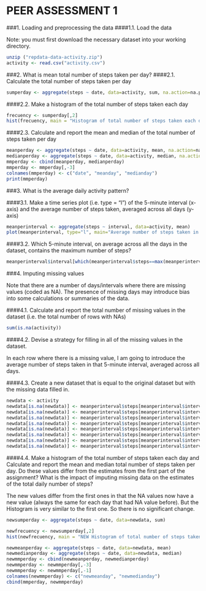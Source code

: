 PEER ASSESSMENT 1
==================

###1. Loading and preprocessing the data
####1.1. Load the data 

Note: you must first download the necessary dataset into your working directory.

```r
unzip ("repdata-data-activity.zip")
activity <- read.csv("activity.csv")
```

###2. What is mean total number of steps taken per day?
####2.1. Calculate the total number of steps taken per day

```r
sumperday <- aggregate(steps ~ date, data=activity, sum, na.action=na.pass)
```

####2.2. Make a histogram of the total number of steps taken each day

```r
frecuency <- sumperday[,2]
hist(frecuency, main = "Histogram of total number of steps taken each day", xlab = "Total number of steps per day")
```

####2.3. Calculate and report the mean and median of the total number of steps taken per day

```r
meanperday <- aggregate(steps ~ date, data=activity, mean, na.action=na.pass)
medianperday <- aggregate(steps ~ date, data=activity, median, na.action=na.pass)
mmperday <- cbind(meanperday, medianperday)
mmperday <- mmperday[,-3]
colnames(mmperday) <- c("date", "meanday", "medianday")
print(mmperday)
```

###3. What is the average daily activity pattern?

####3.1. Make a time series plot (i.e. type = "l") of the 5-minute interval (x-axis) and the average number of steps taken, averaged across all days (y-axis)

```r
meanperinterval <- aggregate(steps ~ interval, data=activity, mean)
plot(meanperinterval, type="l", main="Average number of steps taken in each interval")
```

####3.2. Which 5-minute interval, on average across all the days in the dataset, contains the maximum number of steps?

```r
meanperinterval$interval[which(meanperinterval$steps==max(meanperinterval$steps))]
```

###4. Imputing missing values

Note that there are a number of days/intervals where there are missing values (coded as NA). The presence of missing days may introduce bias into some calculations or summaries of the data.

####4.1. Calculate and report the total number of missing values in the dataset (i.e. the total number of rows with NAs)

```r
sum(is.na(activity))
```

####4.2. Devise a strategy for filling in all of the missing values in the dataset.

In each row where there is a missing value, I am going to introduce the average number of steps taken in that 5-minute interval, averaged across all days.

####4.3. Create a new dataset that is equal to the original dataset but with the missing data filled in.

```r
newdata <- activity
newdata[is.na(newdata)] <- meanperinterval$steps[meanperinterval$interval==newdata[which(is.na(newdata)),3]]
newdata[is.na(newdata)] <- meanperinterval$steps[meanperinterval$interval==newdata[which(is.na(newdata)),3]]
newdata[is.na(newdata)] <- meanperinterval$steps[meanperinterval$interval==newdata[which(is.na(newdata)),3]]
newdata[is.na(newdata)] <- meanperinterval$steps[meanperinterval$interval==newdata[which(is.na(newdata)),3]]
newdata[is.na(newdata)] <- meanperinterval$steps[meanperinterval$interval==newdata[which(is.na(newdata)),3]]
newdata[is.na(newdata)] <- meanperinterval$steps[meanperinterval$interval==newdata[which(is.na(newdata)),3]]
newdata[is.na(newdata)] <- meanperinterval$steps[meanperinterval$interval==newdata[which(is.na(newdata)),3]]
newdata[is.na(newdata)] <- meanperinterval$steps[meanperinterval$interval==newdata[which(is.na(newdata)),3]]
```

####4.4. Make a histogram of the total number of steps taken each day and Calculate and report the mean and median total number of steps taken per day. Do these values differ from the estimates from the first part of the assignment? What is the impact of imputing missing data on the estimates of the total daily number of steps?

The new values differ from the first ones in that the NA values now have a new value (always the same for each day that had NA value before). But the Histogram is very similar to the first one. So there is no significant change.

```r
newsumperday <- aggregate(steps ~ date, data=newdata, sum)

newfrecuency <- newsumperday[,2]
hist(newfrecuency, main = "NEW Histogram of total number of steps taken each day", xlab = "Total number of steps per day")

newmeanperday <- aggregate(steps ~ date, data=newdata, mean)
newmedianperday <- aggregate(steps ~ date, data=newdata, median)
newmmperday <- cbind(newmeanperday, newmedianperday)
newmmperday <- newmmperday[,-3]
newmmperday <- newmmperday[,-1]
colnames(newmmperday) <- c("newmeanday", "newmedianday")
cbind(mmperday, newmmperday)
```



